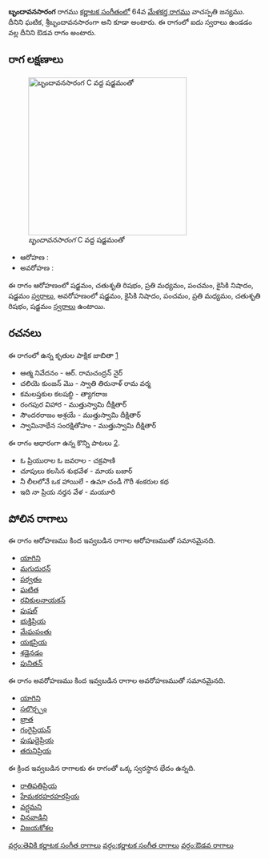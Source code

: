 {{Infobox ragam
	| name          	=  బృందావనసారంగ
	| synonym	    	= ఘటిక, శ్రీబృందావనసారంగా
	| mela          	= 
	| chakra        	= 
	| janaka        	= 
	| type          	= ఔడవ
	| arohanam      	= {{svaraC|S|R2|M2|P|N2|S'}} 
	| avarohanam    	= {{svaraC|S'|N2|P|M2|R2|S}}
	| jeeva         	=
	| chhaya        	=
	| nyasa         	=
	| vishesha      	= 
	| equivalent  		= 
}}
{{కర్ణాటక సంగీత రాగాలు}}
''' బృందావనసారంగ''' రాగము [[కర్ణాటక సంగీతం]]లో 64వ [[మేళకర్త రాగము]] వాచస్పతి జన్యము. దీనిని ఘటిక, శ్రీబృందావనసారంగా అని కూడా అంటారు. ఈ రాగంలో ఐదు స్వరాలు ఉండడం వల్ల దీనిని ఔడవ రాగం అంటారు.


==రాగ లక్షణాలు==
[[Image:brndavanasaranga_kb2wiki.png|thumb|right|316px|'' బృందావనసారంగ'' C వద్ద షడ్జమంతో]]

* ఆరోహణ : {{svaraC|S|R2|M2|P|N2|S'}} 
* అవరోహణ : {{svaraC|S'|N2|P|M2|R2|S}}

ఈ రాగం ఆరోహణంలో షడ్జమం, చతుశృతి రిషభం, ప్రతి మధ్యమం, పంచమం, కైసికి నిషాదం, షడ్జమం [[స్వరాలు]], అవరోహణంలో షడ్జమం, కైసికి నిషాదం, పంచమం, ప్రతి మధ్యమం, చతుశృతి రిషభం, షడ్జమం [[స్వరాలు]] ఉంటాయి.

==రచనలు==
ఈ రాగంలో ఉన్న కృతుల పాక్షిక జాబితా [https://github.com/ssrihari/ragavardhini/blob/master/ragas/kritis.psv]
* ఆత్మ నివేదనం - ఆర్. రామచంద్రన్ నైర్
* చలియె కుంజన్  మొ - స్వాతి తిరునాళ్ రామ వర్మ
* కమలప్తకుల కలషబ్ధి - త్యాగరాజ
* రంగపుర విహార - ముత్తుస్వామి దీక్షితార్
* సౌందరరాజం అశ్రయే - ముత్తుస్వామి దీక్షితార్
* స్వామినాథేన సంరక్షితోహం - ముత్తుస్వామి దీక్షితార్

ఈ రాగం ఆధారంగా ఉన్న కొన్ని పాటలు [http://rksanka.tripod.com/music/rslist.html].
* ఓ ప్రియురాల ఓ జవరాల - చక్రపాణి
* చూపులు కలసిన శుభవేళ - మాయ బజార్
* నీ లీలలోనే ఒక హాయిలే - ఉమా చండీ గౌరీ శంకరుల కథ
* ఇది నా ప్రియ నర్తన వేళ - మయూరి




==పోలిన రాగాలు==
ఈ రాగం ఆరోహణము కింద ఇవ్వబడిన రాగాల ఆరోహణముతో సమానమైనది.
* [[యాగిని]]
* [[మగుదురన్]]
* [[ పర్వతం]]
* [[ ఘటిత]]
* [[రవికులనాయకన్]]
* [[పుషల్]]
* [[భుక్తిప్రియ]]
* [[మేఘపంతు]]
* [[యక్షప్రియ]]
* [[శడైనడం]]
* [[పునితన్]]

ఈ రాగం అవరోహణము కింద ఇవ్వబడిన రాగాల అవరోహణముతో సమానమైనది.
* [[యాగిని]]
* [[సలొర్చ్చం]]
* [[భ్రాత]]
* [[గంగైప్రియన్]]
* [[పుషుదైప్రియ]]
* [[తరునిప్రియ]]

ఈ క్రింద ఇవ్వబడిన రాగాలకు ఈ రాగంతో ఒక్క స్వరస్థాన భేదం ఉన్నది.
* [[రాతిపతిప్రియ]]
* [[హేమకరహరహరప్రియ]]
* [[వర్షమని]]
* [[ వినవాడిని]]
* [[విజయకోశల]]



[[వర్గం:తెవికి కర్ణాటక సంగీత రాగాలు]]
[[వర్గం:కర్ణాటక సంగీత రాగాలు]]
[[వర్గం:ఔడవ రాగాలు]]
